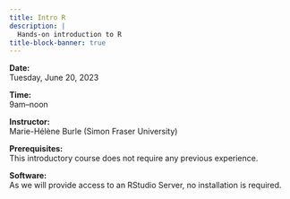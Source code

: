 ```yaml
---
title: Intro R
description: |
  Hands-on introduction to R
title-block-banner: true
---
```


:::{.topdef}

**Date:** \
Tuesday, June 20, 2023

**Time:** \
9am–noon

**Instructor:** \
Marie-Hélène Burle (Simon Fraser University)

**Prerequisites:** \
This introductory course does not require any previous experience.

**Software:** \
As we will provide access to an RStudio Server, no installation is required.

:::

<!-- <br> -->
<!-- [[Start course ➤](why.qmd)]{.topinline} -->
